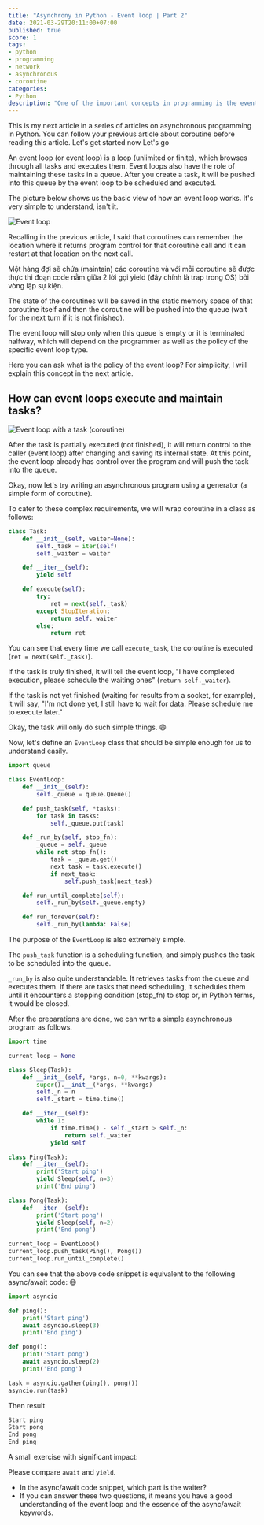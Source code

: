 ```yaml
---
title: "Asynchrony in Python - Event loop | Part 2"
date: 2021-03-29T20:11:00+07:00
published: true
score: 1
tags:
- python
- programming
- network
- asynchronous
- coroutine
categories:
- Python
description: "One of the important concepts in programming is the event loop or event loop. It's not an exaggeration to say that event loops are the heart of asynchronous programming in languages like Python or Javascript, ..."
---
```


This is my next article in a series of articles on asynchronous programming in Python. You can follow your previous article about coroutine before reading this article. Let's get started now Let's go

An event loop (or event loop) is a loop (unlimited or finite), which browses through all tasks and executes them. Event loops also have the role of maintaining these tasks in a queue. After you create a task, it will be pushed into this queue by the event loop to be scheduled and executed.

The picture below shows us the basic view of how an event loop works. It's very simple to understand, isn't it.

<Image src="/images/eventLoop-full.svg" title="Event loop" />

Recalling in the previous article, I said that coroutines can remember the location where it returns program control for that coroutine call and it can restart at that location on the next call.

Một hàng đợi sẽ chứa (maintain) các coroutine và với mỗi coroutine sẽ được thực thi đoạn code nằm giữa 2 lời gọi yield (đây chính là trap trong OS) bởi vòng lặp sự kiện.

The state of the coroutines will be saved in the static memory space of that coroutine itself and then the coroutine will be pushed into the queue (wait for the next turn if it is not finished).

The event loop will stop only when this queue is empty or it is terminated halfway, which will depend on the programmer as well as the policy of the specific event loop type.

Here you can ask what is the policy of the event loop? For simplicity, I will explain this concept in the next article.

## How can event loops execute and maintain tasks?

<Image
    src="/images/Untitled Diagram-2.png"
    title="Event loop with a task (coroutine)"
/>

After the task is partially executed (not finished), it will return control to the caller (event loop) after changing and saving its internal state. At this point, the event loop already has control over the program and will push the task into the queue.

Okay, now let's try writing an asynchronous program using a generator (a simple form of coroutine).

To cater to these complex requirements, we will wrap coroutine in a class as follows:

```python
class Task:
    def __init__(self, waiter=None):
        self._task = iter(self)
        self._waiter = waiter

    def __iter__(self):
        yield self

    def execute(self):
        try:
            ret = next(self._task)
        except StopIteration:
            return self._waiter
        else:
            return ret
```

You can see that every time we call `execute_task`, the coroutine is executed (`ret = next(self._task)`).

If the task is truly finished, it will tell the event loop, "I have completed execution, please schedule the waiting ones" (`return self._waiter`).

If the task is not yet finished (waiting for results from a socket, for example), it will say, "I'm not done yet, I still have to wait for data. Please schedule me to execute later."

Okay, the task will only do such simple things. 😄

Now, let's define an `EventLoop` class that should be simple enough for us to understand easily.

```python
import queue

class EventLoop:
    def __init__(self):
        self._queue = queue.Queue()

    def push_task(self, *tasks):
        for task in tasks:
            self._queue.put(task)

    def _run_by(self, stop_fn):
        _queue = self._queue
        while not stop_fn():
            task = _queue.get()
            next_task = task.execute()
            if next_task:
                self.push_task(next_task)

    def run_until_complete(self):
        self._run_by(self._queue.empty)

    def run_forever(self):
        self._run_by(lambda: False)
```

The purpose of the `EventLoop` is also extremely simple.

The `push_task` function is a scheduling function, and simply pushes the task to be scheduled into the queue.

`_run_by` is also quite understandable. It retrieves tasks from the queue and executes them. If there are tasks that need scheduling, it schedules them until it encounters a stopping condition (stop_fn) to stop or, in Python terms, it would be closed.

After the preparations are done, we can write a simple asynchronous program as follows.

```python
import time

current_loop = None

class Sleep(Task):
    def __init__(self, *args, n=0, **kwargs):
        super().__init__(*args, **kwargs)
        self._n = n
        self._start = time.time()

    def __iter__(self):
        while 1:
            if time.time() - self._start > self._n:
                return self._waiter
            yield self

class Ping(Task):
    def __iter__(self):
        print('Start ping')
        yield Sleep(self, n=3)
        print('End ping')

class Pong(Task):
    def __iter__(self):
        print('Start pong')
        yield Sleep(self, n=2)
        print('End pong')

current_loop = EventLoop()
current_loop.push_task(Ping(), Pong())
current_loop.run_until_complete()
```

You can see that the above code snippet is equivalent to the following async/await code: 😄

```python
import asyncio

def ping():
    print('Start ping')
    await asyncio.sleep(3)
    print('End ping')

def pong():
    print('Start pong')
    await asyncio.sleep(2)
    print('End pong')

task = asyncio.gather(ping(), pong())
asyncio.run(task)
```

Then result

```sh
Start ping
Start pong
End pong
End ping
```

A small exercise with significant impact:

Please compare `await` and `yield`.
- In the async/await code snippet, which part is the waiter?
- If you can answer these two questions, it means you have a good understanding of the event loop and the essence of the async/await keywords.
